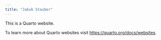 ```yaml
---
title: "Jakub Stauber"
---
```


This is a Quarto website.

To learn more about Quarto websites visit <https://quarto.org/docs/websites>.
